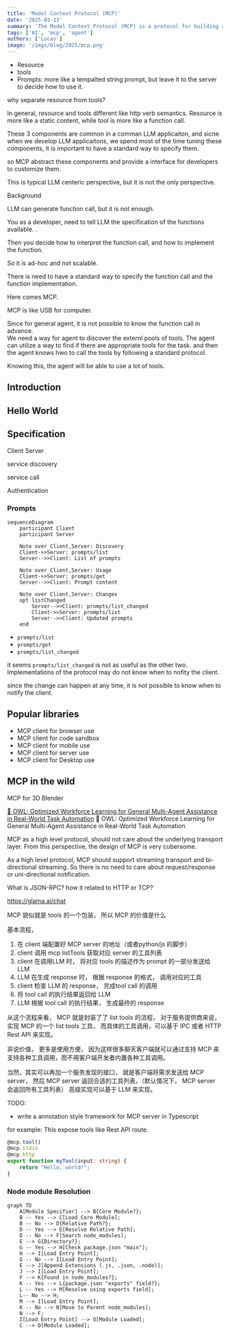 ```yaml
---
title: 'Model Context Protocol (MCP)'
date: '2025-03-13'
summary: 'The Model Context Protocol (MCP) is a protocol for building and deploying AI agents that are able to understand and interact with the context in which they are operating.'
tags: ['AI', 'mcp', 'agent']
authors: ['Lucas']
image: '/imgs/blog/2025/mcp.png'
---
```


- Resource
- tools
- Prompts: more like a tempalted string prompt, but leave it to the server to decide how to use it.

why separate resource from tools?

In general, resource and tools different like http verb semantics. Resource is more like a static content, while tool is more like a function call.

These 3 components are common in a comman LLM applicaiton, and sicne when we develop LLM applicaitons, we spend most of the time tuning these components, it is important to have a standard way to specify them.

so MCP abstract these components and provide a interface for developers to customize them.

This is typical LLM centeric perspective, but it is not the only perspective.

Background

LLM can generate function call, but it is not enough.

You as a developer, need to tell LLM the specification of the functions available. .

Then you decide how to interpret the function call, and how to implement the function.

So it is ad-hoc and not scalable.

There is need to have a standard way to specify the function call and the function implementation.

Here comes MCP.

MCP is like USB for computer.

Since for general agent, it is not possible to know the function call in advance.  
We need a way for agent to discover the externl pools of tools.
The agent can utilize a way to find if there are appropriate tools for the task.
and then the agent knows hwo to call the tools by following a standard protocol.

Knowing this, the agent will be able to use a lot of tools.

## Introduction

## Hello World

## Specification

Client
Server

service discovery

service call

Authentication

### Prompts

```mermaid
sequenceDiagram
    participant Client
    participant Server

    Note over Client,Server: Discovery
    Client->>Server: prompts/list
    Server-->>Client: List of prompts

    Note over Client,Server: Usage
    Client->>Server: prompts/get
    Server-->>Client: Prompt content

    Note over Client,Server: Changes
    opt listChanged
        Server-->>Client: prompts/list_changed
        Client->>Server: prompts/list
        Server-->>Client: Updated prompts
    end
```

- `prompts/list`
- `prompts/get`
- `prompts/list_changed`

it seems `prompts/list_changed` is not as useful as the other two. Implementations of the protocol may do not know when to nofity the client.

since the change can happen at any time, it is not possible to know when to notify the client.

## Popular libraries

- MCP client for browser use
- MCP client for code sandbox
- MCP client for mobile use
- MCP client for server use
- MCP client for Desktop use

## MCP in the wild

MCP for 3D Blender

[🦉 OWL: Optimized Workforce Learning for General Multi-Agent Assistance in Real-World Task Automation](https://github.com/camel-ai/owl)
🦉 OWL: Optimized Workforce Learning for General Multi-Agent Assistance in Real-World Task Automation

MCP as a high level protocol, should not care about the underlying transport layer.
From this perspective, the design of MCP is very cubersome.

As a high level protocol, MCP should support streaming transport and bi-directional streaming. So there is no need to care about request/response or uni-directional notification.

What is JSON-RPC? how it related to HTTP or TCP?

https://glama.ai/chat

MCP 貌似就是 tools 的一个包装， 所以 MCP 的价值是什么

基本流程，

1. 在 client 端配置好 MCP server 的地址（或者python/js 的脚步）
2. client 调用 mcp listTools 获取对应 server 的工具列表
3. client 在调用LLM 时， 将对应 tools 的描述作为 prompt 的一部分发送给 LLM
4. LLM 在生成 response 时， 根据 response 的格式， 调用对应的工具
5. client 检查 LLM 的 response， 完成tool call 的调用
6. 将 tool call 的执行结果返回给 LLM
7. LLM 根据 tool call 的执行结果， 生成最终的 response

从这个流程来看， MCP 就是封装了了 list tools 的流程， 对于服务提供商来说， 实现 MCP 的一个 list tools 工具， 而具体的工具调用，可以基于 IPC 或者 HTTP Rest API 来实现。

非说价值， 更多是使用方便， 因为这样很多聊天客户端就可以通过支持 MCP 来支持各种工具调用，而不用客户端开发者内置各种工具调用。

当然，其实可以再加一个服务发现的接口， 就是客户端将需求发送给 MCP server， 然后 MCP server 返回合适的工具列表。（默认情况下， MCP server 会返回所有工具列表） 高级实现可以基于 LLM 来实现。

TODO:

- write a annotation style framework for MCP server in Typescript

for example:
This expose tools like Rest API route.

```typescript
@mcp.tool()
@mcp.stdio
@mcp.http
export function myTool(input: string) {
    return "Hello, world!";
}
```

### Node module Resolution

```mermaid
graph TD
    A[Module Specifier] --> B{Core Module?};
    B -- Yes --> C[Load Core Module];
    B -- No --> D{Relative Path?};
    D -- Yes --> E[Resolve Relative Path];
    D -- No --> F[Search node_modules];
    E --> G{Directory?};
    G -- Yes --> H[Check package.json "main"];
    H --> I[Load Entry Point];
    G -- No --> I[Load Entry Point];
    E --> J[Append Extensions (.js, .json, .node)];
    J --> I[Load Entry Point];
    F --> K{Found in node_modules?};
    K -- Yes --> L{package.json "exports" field?};
    L -- Yes --> M[Resolve using exports field];
    L-- No --> H;
    M --> I[Load Entry Point];
    K -- No --> N[Move to Parent node_modules];
    N --> F;
    I[Load Entry Point] --> O[Module Loaded];
    C --> O[Module Loaded];
```
